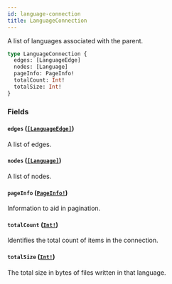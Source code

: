 ```yaml
---
id: language-connection
title: LanguageConnection
---
```


A list of languages associated with the parent.

```graphql
type LanguageConnection {
  edges: [LanguageEdge]
  nodes: [Language]
  pageInfo: PageInfo!
  totalCount: Int!
  totalSize: Int!
}
```

### Fields

#### `edges` ([`[LanguageEdge]`](/docs/api/objects/language-edge))

A list of edges.

#### `nodes` ([`[Language]`](/docs/api/objects/language))

A list of nodes.

#### `pageInfo` ([`PageInfo!`](/docs/api/objects/page-info))

Information to aid in pagination.

#### `totalCount` ([`Int!`](/docs/api/scalars/int))

Identifies the total count of items in the connection.

#### `totalSize` ([`Int!`](/docs/api/scalars/int))

The total size in bytes of files written in that language.
